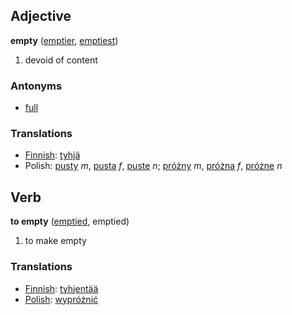 ==Adjective==
'''empty''' ([[emptier]], [[emptiest]])

# devoid of content

===Antonyms===
*[[full]]

===Translations===
*[[Finnish]]: [[tyhjä]]
*Polish: [[pusty]] ''m'', [[pusta]] ''f'', [[puste]] ''n''; [[próżny]] ''m'', [[próżna]] ''f'', [[próżne]] ''n''

==Verb==
'''to empty''' ([[emptied]], emptied)

# to make empty

===Translations===
*[[Finnish]]: [[tyhjentää]]
*[[Polish]]: [[wypróżnić]]